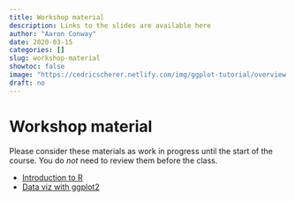 ```yaml
---
title: Workshop material
description: Links to the slides are available here
author: "Aaron Conway"
date: 2020-03-15
categories: []
slug: workshop-material
showtoc: false
image: "https://cedricscherer.netlify.com/img/ggplot-tutorial/overview.png"
draft: no
---
```


# Workshop material

Please consider these materials as work in progress until the start of the course. You do *not* need to review them before the class.

- [Introduction to R](https://nur1059-dataviz.netlify.com/introduction/)
- [Data viz with ggplot2](https://nur1059-dataviz.netlify.com/visualize/)
